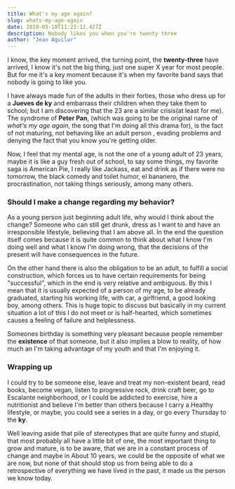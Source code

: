```yaml
---
title: What's my age again?
slug: whats-my-age-again
date: 2019-05-10T11:23:12.427Z
description: Nobody likes you when you're twenty three
author: "Jean Aguilar"
---
```


<VideoPlayer embedId="K7l5ZeVVoCA" provider="youtube" title="Play where's my asian friend" />

I know, the key moment arrived, the turning point, the **twenty-three** have arrived, I know it's not the big thing, just one super X year for most people. But for me it's a key moment because it's when my favorite band says that nobody is going to like you.

I have always made fun of the adults in their forties, those who dress up for a **Jueves de ky** and embarrass their children when they take them to school; but I am discovering that the 23 are a similar crisis(at least for me). The syndrome of **Peter Pan**, (which was going to be the original name of _what's my age again_, the song that I'm doing all this drama for), is the fact of not maturing, not behaving like an adult person , evading problems and denying the fact that you know you're getting older.

Now, I feel that my mental age, is not the one of a young adult of 23 years, maybe it is like a guy fresh out of school, to say some things, my favorite saga is American Pie, I really like Jackass, eat and drink as if there were no tomorrow, the black comedy and toilet humor, el bananero, the procrastination, not taking things seriously, among many others.

### Should I make a change regarding my behavior?

As a young person just beginning adult life, why would I think about the change? Someone who can still get drunk, dress as I want to and have an irresponsible lifestyle, believing that I am above all. In the end the question itself comes because it is quite common to think about what I know I'm doing well and what I know I'm doing wrong, that the decisions of the present will have consequences in the future.

On the other hand there is also the obligation to be an adult, to fulfill a social construction, which forces us to have certain requirements for being "successful", which in the end is very relative and ambiguous.
By this I mean that it is usually expected of a person of my age, to be already graduated, starting his working life, with car, a girlfriend, a good looking boy, among others. This is huge topic to discuss but basically in my current situation a lot of this I do not meet or is half-hearted, which sometimes causes a feeling of failure and helplessness.

Someones birthday is something very pleasant because people remember the **existence** of that someone, but it also implies a blow to reality, of how much an I'm taking advantage of my youth and that I'm enjoying it.

### Wrapping up

I could try to be someone else, leave and treat my non-existent beard, read books, become vegan, listen to progressive rock, drink craft beer, go to Escalante neighborhood, or I could be addicted to exercise, hire a nutritionist and believe I'm better than others because I carry a Healthy lifestyle, or maybe, you could see a series in a day, or go every Thursday to the **ky**.

Well leaving aside that pile of stereotypes that are quite funny and stupid, that most probably all have a little bit of one, the most important thing to grow and mature, is to be aware, that we are in a constant process of change and maybe in About 10 years, we could be the opposite of what we are now, but none of that should stop us from being able to do a retrospective of everything we have lived in the past, it made us the person we know today.
